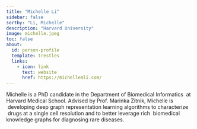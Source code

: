 ```yaml
---
title: "Michelle Li"
sidebar: false
sortby: "Li, Michelle"
description: "Harvard University"
image: michelle.jpeg
toc: false
about:
  id: person-profile
  template: trestles
  links:
    - icon: link
      text: website
      href: https://michellemli.com/
---
```



Michelle is a PhD candidate in the Department of Biomedical Informatics  at Harvard Medical School. Advised by Prof. Marinka Zitnik, Michelle is  developing deep graph representation learning algorithms to characterize  drugs at a single cell resolution and to better leverage rich  biomedical knowledge graphs for diagnosing rare diseases.
